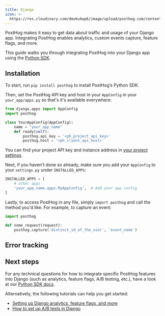 ```yaml
---
title: Django
icon: >-
  https://res.cloudinary.com/dmukukwp6/image/upload/posthog.com/contents/docs/integrate/frameworks/django.svg
---
```


PostHog makes it easy to get data about traffic and usage of your Django app. Integrating PostHog enables analytics, custom events capture, feature flags, and more.

This guide walks you through integrating PostHog into your Django app using the [Python SDK](/docs/libraries/python).

## Installation

To start, run `pip install posthog` to install PostHog’s Python SDK.

Then, set the PostHog API key and host in your `AppConfig` in your `your_app/apps.py` so that's it's available everywhere:

```python file=your_app/apps.py
from django.apps import AppConfig
import posthog

class YourAppConfig(AppConfig):
    name = "your_app_name"
    def ready(self):
        posthog.api_key = '<ph_project_api_key>'
        posthog.host = '<ph_client_api_host>'
```

You can find your project API key and instance address in [your project settings](https://us.posthog.com/project/settings). 

Next, if you haven't done so already, make sure you add your `AppConfig` to your `settings.py` under `INSTALLED_APPS`:

```python file=settings.py
INSTALLED_APPS = [
    # other apps
    'your_app_name.apps.MyAppConfig',  # Add your app config
]
```

Lastly, to access PostHog in any file, simply `import posthog` and call the method you'd like. For example, to capture an event:

```python
import posthog

def some_request(request):
    posthog.capture('distinct_id_of_the_user', 'event_name')
```

## Error tracking


<PythonDjangoExceptionAutocapture />

## Next steps

For any technical questions for how to integrate specific PostHog features into Django (such as analytics, feature flags, A/B testing, etc.), have a look at our [Python SDK docs](/docs/libraries/python).

Alternatively, the following tutorials can help you get started:

- [Setting up Django analytics, feature flags, and more](/tutorials/django-analytics)
- [How to set up A/B tests in Django](/tutorials/django-ab-tests)

